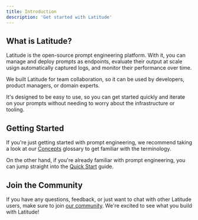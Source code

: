 ```yaml
---
title: Introduction
description: 'Get started with Latitude'
---
```


## What is Latitude?

Latitude is the open-source prompt engineering platform. With it, you can manage and deploy prompts as endpoints, evaluate their output at scale usign automatically captured logs, and monitor their performance over time.

We built Latitude for team collaboration, so it can be used by developers, product managers, or domain experts.

It's designed to be easy to use, so you can get started quickly and iterate on your prompts without needing to worry about the infrastructure or tooling.

## Getting Started

If you're just getting started with prompt engineering, we recommend taking a look at our [Concepts](/guides/getting-started/concepts) glossary to get familiar with the terminology.

On the other hand, if you're already familiar with prompt engineering, you can jump straight into the [Quick Start](/guides/getting-started/quick-start) guide.

## Join the Community

If you have any questions, feedback, or just want to chat with other Latitude users, make sure to join [our community](https://join.slack.com/t/trylatitude/shared_invite/zt-17dyj4elt-rwM~h2OorAA3NtgmibhnLA). We're excited to see what you build with Latitude!